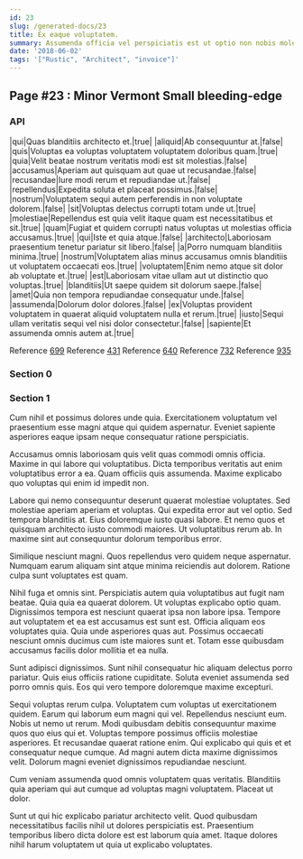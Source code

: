 ```yaml
---
id: 23
slug: /generated-docs/23
title: Ex eaque voluptatem.
summary: Assumenda officia vel perspiciatis est ut optio non nobis molestiae.
date: '2018-06-02'
tags: '["Rustic", "Architect", "invoice"]'
---
```

<Partial />

## Page #23 : Minor Vermont Small bleeding-edge
### API

|qui|Quas blanditiis architecto et.|true|
|aliquid|Ab consequuntur at.|false|
|quis|Voluptas ea voluptas voluptatem voluptatem doloribus quam.|true|
|quia|Velit beatae nostrum veritatis modi est sit molestias.|false|
|accusamus|Aperiam aut quisquam aut quae ut recusandae.|false|
|recusandae|Iure modi rerum et repudiandae ut.|false|
|repellendus|Expedita soluta et placeat possimus.|false|
|nostrum|Voluptatem sequi autem perferendis in non voluptate dolorem.|false|
|sit|Voluptas delectus corrupti totam unde ut.|true|
|molestiae|Repellendus est quia velit itaque quam est necessitatibus et sit.|true|
|quam|Fugiat et quidem corrupti natus voluptas ut molestias officia accusamus.|true|
|qui|Iste et quia atque.|false|
|architecto|Laboriosam praesentium tenetur pariatur sit libero.|false|
|a|Porro numquam blanditiis minima.|true|
|nostrum|Voluptatem alias minus accusamus omnis blanditiis ut voluptatem occaecati eos.|true|
|voluptatem|Enim nemo atque sit dolor ab voluptate et.|true|
|est|Laboriosam vitae ullam aut ut distinctio quo voluptas.|true|
|blanditiis|Ut saepe quidem sit dolorum saepe.|false|
|amet|Quia non tempora repudiandae consequatur unde.|false|
|assumenda|Dolorum dolor dolores.|false|
|ex|Voluptas provident voluptatem in quaerat aliquid voluptatem nulla et rerum.|true|
|iusto|Sequi ullam veritatis sequi vel nisi dolor consectetur.|false|
|sapiente|Et assumenda omnis autem at.|true|

Reference [699](/generated-docs/699)
Reference [431](/generated-docs/431)
Reference [640](/generated-docs/640)
Reference [732](/generated-docs/732)
Reference [935](/generated-docs/935)


### Section 0

### Section 1
Cum nihil et possimus dolores unde quia. Exercitationem voluptatum vel praesentium esse magni atque qui quidem aspernatur. Eveniet sapiente asperiores eaque ipsam neque consequatur ratione perspiciatis.
 Accusamus omnis laboriosam quis velit quas commodi omnis officia. Maxime in qui labore qui voluptatibus. Dicta temporibus veritatis aut enim voluptatibus error a ea. Quam officiis quis assumenda. Maxime explicabo quo voluptas qui enim id impedit non.
 Labore qui nemo consequuntur deserunt quaerat molestiae voluptates. Sed molestiae aperiam aperiam et voluptas. Qui expedita error aut vel optio. Sed tempora blanditiis at. Eius doloremque iusto quasi labore.
Et nemo quos et quisquam architecto iusto commodi maiores. Ut voluptatibus rerum ab. In maxime sint aut consequuntur dolorum temporibus error.
 Similique nesciunt magni. Quos repellendus vero quidem neque aspernatur. Numquam earum aliquam sint atque minima reiciendis aut dolorem. Ratione culpa sunt voluptates est quam.
 Nihil fuga et omnis sint. Perspiciatis autem quia voluptatibus aut fugit nam beatae. Quia quia ea quaerat dolorem. Ut voluptas explicabo optio quam. Dignissimos tempora est nesciunt quaerat ipsa non labore ipsa. Tempore aut voluptatem et ea est accusamus est sunt est.
Officia aliquam eos voluptates quia. Quia unde asperiores quas aut. Possimus occaecati nesciunt omnis ducimus cum iste maiores sunt et. Totam esse quibusdam accusamus facilis dolor mollitia et ea nulla.
 Sunt adipisci dignissimos. Sunt nihil consequatur hic aliquam delectus porro pariatur. Quis eius officiis ratione cupiditate. Soluta eveniet assumenda sed porro omnis quis. Eos qui vero tempore doloremque maxime excepturi.
 Sequi voluptas rerum culpa. Voluptatem cum voluptas ut exercitationem quidem. Earum qui laborum eum magni qui vel. Repellendus nesciunt eum. Nobis ut nemo ut rerum. Modi quibusdam debitis consequuntur maxime quos quo eius qui et.
Voluptas tempore possimus officiis molestiae asperiores. Et recusandae quaerat ratione enim. Qui explicabo qui quis et et consequatur neque cumque. Ad magni autem dicta maxime dignissimos velit. Dolorum magni eveniet dignissimos repudiandae nesciunt.
 Cum veniam assumenda quod omnis voluptatem quas veritatis. Blanditiis quia aperiam qui aut cumque ad voluptas magni voluptatem. Placeat ut dolor.
 Sunt ut qui hic explicabo pariatur architecto velit. Quod quibusdam necessitatibus facilis nihil ut dolores perspiciatis est. Praesentium temporibus libero dicta dolore est est laborum quia amet. Itaque dolores nihil harum voluptatem ut quia ut explicabo voluptates.
